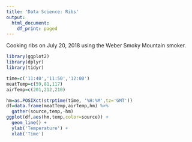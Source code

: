 ```yaml
---
title: 'Data Science: Ribs'
output:
  html_document:
    df_print: paged
---
```


Cooking ribs on July 20, 2018 using the Weber Smoky Mountain smoker.

```r
library(ggplot2)
library(dplyr)
library(tidyr)

time=c('11:40','11:50','12:00')
meatTemp=c(59,81,117)
airTemp=c(201,212,210)

hm=as.POSIXct(strptime(time, '%H:%M',tz='GMT')) 
df=data.frame(meatTemp,airTemp,hm) %>%
  gather(source,temp,-hm)
ggplot(df,aes(hm,temp,color=source)) + 
  geom_line() + 
  ylab('Temperature') +
  xlab('Time') 
  

```

